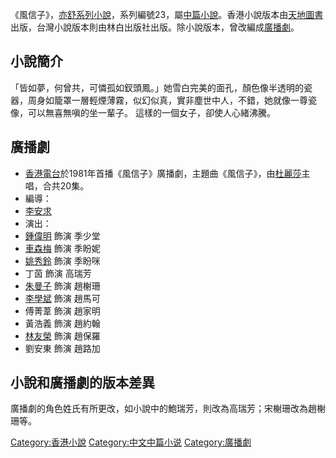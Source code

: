 {{Unreferenced|time=2016-02-02T05:34:42+00:00}}
《風信子》，[[亦舒|亦舒]][[系列|系列]][[小說|小說]]，系列編號23，屬[[中篇小說|中篇小說]]。香港小說版本由[[天地圖書|天地圖書]]出版，台灣小說版本則由林白出版社出版。除小說版本，曾改編成[[廣播劇|廣播劇]]。

==小說簡介==
「皆如夢，何曾共，可憐孤如釵頭鳳。」她雪白完美的面孔，顏色像半透明的瓷器，周身如籠罩一層輕煙薄霧，似幻似真，實非塵世中人，不錯，她就像一尊瓷像，可以無喜無嗔的坐一輩子。 
這樣的一個女子，卻使人心緒沸騰。

==廣播劇==
*[[香港電台|香港電台]]於1981年首播《風信子》廣播劇，主題曲《風信子》，由[[杜麗莎|杜麗莎]]主唱，合共20集。
*編導：
*[[李安求|李安求]]
*演出：
*[[鍾偉明|鍾偉明]] 飾演 季少堂
*[[車森梅|車森梅]] 飾演 季盼妮
*[[姚秀鈴|姚秀鈴]] 飾演 季盼咪
*丁茵 飾演 高瑞芳
*[[朱曼子|朱曼子]] 飾演 趙榭珊
*[[李學斌|李學斌]] 飾演 趙馬可
*傅菁葦 飾演 趙家明
*黃浩義 飾演 趙約翰
*[[林友榮|林友榮]] 飾演 趙保羅
*劉安東 飾演 趙路加

==小說和廣播劇的版本差異==
廣播劇的角色姓氏有所更改，如小說中的鮑瑞芳，則改為高瑞芳；宋榭珊改為趙榭珊等。

[[Category:香港小說|Category:香港小說]]
[[Category:中文中篇小说|Category:中文中篇小说]]
[[Category:廣播劇|Category:廣播劇]]
